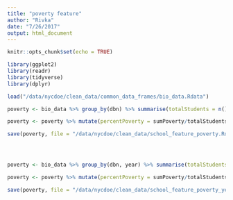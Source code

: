 ```yaml
---
title: "poverty feature"
author: "Rivka"
date: "7/26/2017"
output: html_document
---
```


```r
knitr::opts_chunk$set(echo = TRUE)

library(ggplot2)
library(readr)
library(tidyverse)
library(dplyr)

load("/data/nycdoe/clean_data/common_data_frames/bio_data.Rdata")

```

```r

poverty <- bio_data %>% group_by(dbn) %>% summarise(totalStudents = n(), sumPoverty = sum(poverty))

poverty <- poverty %>% mutate(percentPoverty = sumPoverty/totalStudents)

save(poverty, file = "/data/nycdoe/clean_data/school_feature_poverty.Rdata")




poverty <- bio_data %>% group_by(dbn, year) %>% summarise(totalStudents = n(), sumPoverty = sum(poverty))

poverty <- poverty %>% mutate(percentPoverty = sumPoverty/totalStudents)

save(poverty, file = "/data/nycdoe/clean_data/school_feature_poverty_year.Rdata")
```


